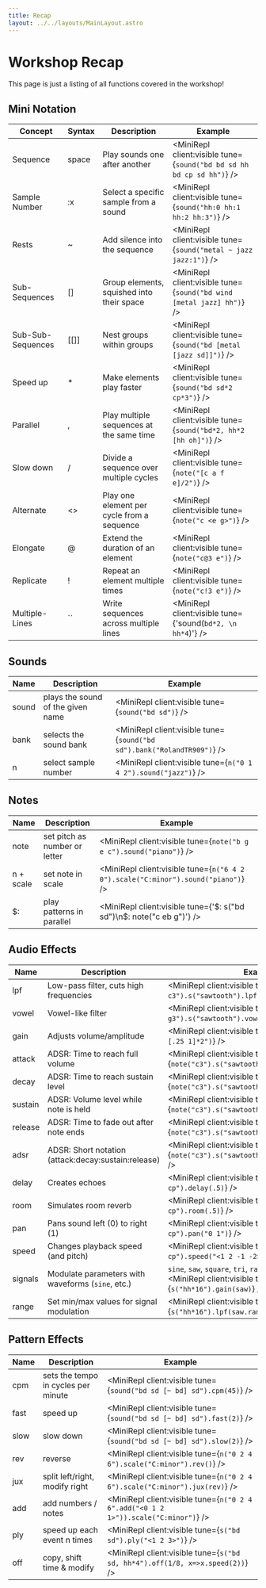 ```yaml
---
title: Recap
layout: ../../layouts/MainLayout.astro
---
```



# Workshop Recap

This page is just a listing of all functions covered in the workshop!

## Mini Notation

| Concept           | Syntax   | Description                               | Example                                                                 |
| ----------------- | -------- | ----------------------------------------- | ----------------------------------------------------------------------- |
| Sequence          | space    | Play sounds one after another             | <MiniRepl client:visible tune={`sound("bd bd sd hh bd cp sd hh")`} />   |
| Sample Number     | :x       | Select a specific sample from a sound     | <MiniRepl client:visible tune={`sound("hh:0 hh:1 hh:2 hh:3")`} />       |
| Rests             | ~        | Add silence into the sequence             | <MiniRepl client:visible tune={`sound("metal ~ jazz jazz:1")`} />       |
| Sub-Sequences     | \[\]     | Group elements, squished into their space | <MiniRepl client:visible tune={`sound("bd wind [metal jazz] hh")`} />   |
| Sub-Sub-Sequences | \[\[\]\] | Nest groups within groups                 | <MiniRepl client:visible tune={`sound("bd [metal [jazz sd]]")`} />      |
| Speed up          | \*       | Make elements play faster                 | <MiniRepl client:visible tune={`sound("bd sd*2 cp*3")`} />              |
| Parallel          | ,        | Play multiple sequences at the same time  | <MiniRepl client:visible tune={`sound("bd*2, hh*2 [hh oh]")`} />       |
| Slow down         | \/       | Divide a sequence over multiple cycles    | <MiniRepl client:visible tune={`note("[c a f e]/2")`} />               |
| Alternate         | \<\>     | Play one element per cycle from a sequence| <MiniRepl client:visible tune={`note("c <e g>")`} />                   |
| Elongate          | @        | Extend the duration of an element         | <MiniRepl client:visible tune={`note("c@3 e")`} />                     |
| Replicate         | !        | Repeat an element multiple times          | <MiniRepl client:visible tune={`note("c!3 e")`} />                     |
| Multiple-Lines    | \`\`     | Write sequences across multiple lines     | <MiniRepl client:visible tune={'sound(`bd*2, \n hh*4`)'} />            |

## Sounds

| Name  | Description                       | Example                                                                 |
| ----- | --------------------------------- | ----------------------------------------------------------------------- |
| sound | plays the sound of the given name | <MiniRepl client:visible tune={`sound("bd sd")`} />                     |
| bank  | selects the sound bank            | <MiniRepl client:visible tune={`sound("bd sd").bank("RolandTR909")`} /> |
| n     | select sample number              | <MiniRepl client:visible tune={`n("0 1 4 2").sound("jazz")`} />         |

## Notes

| Name      | Description                   | Example                                                                           |
| --------- | ----------------------------- | --------------------------------------------------------------------------------- |
| note      | set pitch as number or letter | <MiniRepl client:visible tune={`note("b g e c").sound("piano")`} />               |
| n + scale | set note in scale             | <MiniRepl client:visible tune={`n("6 4 2 0").scale("C:minor").sound("piano")`} /> |
| $:        | play patterns in parallel     | <MiniRepl client:visible tune={'$: s("bd sd")\n$: note("c eb g")'} />             |

## Audio Effects

| Name    | Description                                      | Example                                                                                                          |
| ------- | ------------------------------------------------ | ---------------------------------------------------------------------------------------------------------------- |
| lpf     | Low-pass filter, cuts high frequencies           | <MiniRepl client:visible tune={`note("c2 c3 c2 c3").s("sawtooth").lpf("400 2000")`} />                         |
| vowel   | Vowel-like filter                                | <MiniRepl client:visible tune={`note("c3 eb3 g3").s("sawtooth").vowel("<a e i o>")`} />                          |
| gain    | Adjusts volume/amplitude                         | <MiniRepl client:visible tune={`s("hh*16").gain("[.25 1]*2")`} />                                                |
| attack  | ADSR: Time to reach full volume                  | <MiniRepl client:visible tune={`note("c3").s("sawtooth").attack(.5)`} />                                              |
| decay   | ADSR: Time to reach sustain level                | <MiniRepl client:visible tune={`note("c3").s("sawtooth").decay(.5)`} />                                               |
| sustain | ADSR: Volume level while note is held            | <MiniRepl client:visible tune={`note("c3").s("sawtooth").sustain(.5)`} />                                             |
| release | ADSR: Time to fade out after note ends           | <MiniRepl client:visible tune={`note("c3").s("sawtooth").release(.5)`} />                                             |
| adsr    | ADSR: Short notation (attack:decay:sustain:release) | <MiniRepl client:visible tune={`note("c3").s("sawtooth").adsr(".1:.2:.5:.3")`} />                                     |
| delay   | Creates echoes                                   | <MiniRepl client:visible tune={`s("bd rim bd cp").delay(.5)`} />                                                 |
| room    | Simulates room reverb                            | <MiniRepl client:visible tune={`s("bd rim bd cp").room(.5)`} />                                                  |
| pan     | Pans sound left (0) to right (1)                 | <MiniRepl client:visible tune={`s("bd rim bd cp").pan("0 1")`} />                                                |
| speed   | Changes playback speed (and pitch)               | <MiniRepl client:visible tune={`s("bd rim bd cp").speed("<1 2 -1 -2>")`} />                                      |
| signals | Modulate parameters with waveforms (`sine`, etc.) | `sine`, `saw`, `square`, `tri`, `rand`, `perlin`<br/><MiniRepl client:visible tune={`s("hh*16").gain(saw)`} /> |
| range   | Set min/max values for signal modulation         | <MiniRepl client:visible tune={`s("hh*16").lpf(saw.range(200,4000))`} />                                         |

## Pattern Effects

| Name | Description                         | Example                                                                             |
| ---- | ----------------------------------- | ----------------------------------------------------------------------------------- |
| cpm  | sets the tempo in cycles per minute | <MiniRepl client:visible tune={`sound("bd sd [~ bd] sd").cpm(45)`} />               |
| fast | speed up                            | <MiniRepl client:visible tune={`sound("bd sd [~ bd] sd").fast(2)`} />               |
| slow | slow down                           | <MiniRepl client:visible tune={`sound("bd sd [~ bd] sd").slow(2)`} />               |
| rev  | reverse                             | <MiniRepl client:visible tune={`n("0 2 4 6").scale("C:minor").rev()`} />            |
| jux  | split left/right, modify right      | <MiniRepl client:visible tune={`n("0 2 4 6").scale("C:minor").jux(rev)`} />         |
| add  | add numbers / notes                 | <MiniRepl client:visible tune={`n("0 2 4 6".add("<0 1 2 1>")).scale("C:minor")`} /> |
| ply  | speed up each event n times         | <MiniRepl client:visible tune={`s("bd sd").ply("<1 2 3>")`} />                      |
| off  | copy, shift time & modify           | <MiniRepl client:visible tune={`s("bd sd, hh*4").off(1/8, x=>x.speed(2))`} />       |
